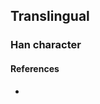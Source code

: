 {{character info/new}}
==Translingual==

===Han character===
{{Han char|rn=86|rad=火|as=09|sn=13|four=|canj=FYRN,FYRU|ids=⿰火亮}}

====References====
* {{Han ref|kx=0678.161|hdz=80029.070|uh=7177|ud=29047}}